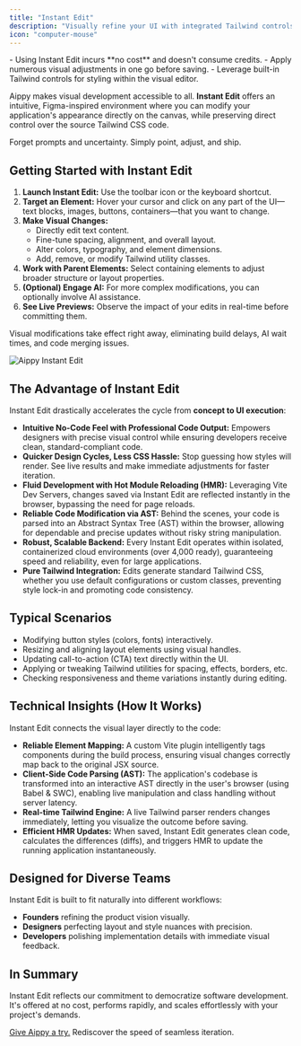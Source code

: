 ```yaml
---
title: "Instant Edit"
description: "Visually refine your UI with integrated Tailwind controls."
icon: "computer-mouse"
---
```


<Info>
  - Using Instant Edit incurs **no cost** and doesn't consume credits.
  - Apply numerous visual adjustments in one go before saving.
  - Leverage built-in Tailwind controls for styling within the visual editor.
</Info>

Aippy makes visual development accessible to all. **Instant Edit** offers an intuitive, Figma-inspired environment where you can modify your application's appearance directly on the canvas, while preserving direct control over the source Tailwind CSS code.

Forget prompts and uncertainty. Simply point, adjust, and ship.

## Getting Started with Instant Edit

1.  **Launch Instant Edit:** Use the toolbar icon or the keyboard shortcut.
2.  **Target an Element:** Hover your cursor and click on any part of the UI—text blocks, images, buttons, containers—that you want to change.
3.  **Make Visual Changes:**
    *   Directly edit text content.
    *   Fine-tune spacing, alignment, and overall layout.
    *   Alter colors, typography, and element dimensions.
    *   Add, remove, or modify Tailwind utility classes.
4.  **Work with Parent Elements:** Select containing elements to adjust broader structure or layout properties.
5.  **(Optional) Engage AI:** For more complex modifications, you can optionally involve AI assistance.
6.  **See Live Previews:** Observe the impact of your edits in real-time before committing them.

Visual modifications take effect right away, eliminating build delays, AI wait times, and code merging issues.

![Aippy Instant Edit](/images/instant-edit-styles.png)

## The Advantage of Instant Edit

Instant Edit drastically accelerates the cycle from **concept to UI execution**:

-   **Intuitive No-Code Feel with Professional Code Output:** Empowers designers with precise visual control while ensuring developers receive clean, standard-compliant code.
-   **Quicker Design Cycles, Less CSS Hassle:** Stop guessing how styles will render. See live results and make immediate adjustments for faster iteration.
-   **Fluid Development with Hot Module Reloading (HMR):** Leveraging Vite Dev Servers, changes saved via Instant Edit are reflected instantly in the browser, bypassing the need for page reloads.
-   **Reliable Code Modification via AST:** Behind the scenes, your code is parsed into an Abstract Syntax Tree (AST) within the browser, allowing for dependable and precise updates without risky string manipulation.
-   **Robust, Scalable Backend:** Every Instant Edit operates within isolated, containerized cloud environments (over 4,000 ready), guaranteeing speed and reliability, even for large applications.
-   **Pure Tailwind Integration:** Edits generate standard Tailwind CSS, whether you use default configurations or custom classes, preventing style lock-in and promoting code consistency.

## Typical Scenarios

-   Modifying button styles (colors, fonts) interactively.
-   Resizing and aligning layout elements using visual handles.
-   Updating call-to-action (CTA) text directly within the UI.
-   Applying or tweaking Tailwind utilities for spacing, effects, borders, etc.
-   Checking responsiveness and theme variations instantly during editing.

## Technical Insights (How It Works)

Instant Edit connects the visual layer directly to the code:

-   **Reliable Element Mapping:** A custom Vite plugin intelligently tags components during the build process, ensuring visual changes correctly map back to the original JSX source.
-   **Client-Side Code Parsing (AST):** The application's codebase is transformed into an interactive AST directly in the user's browser (using Babel & SWC), enabling live manipulation and class handling without server latency.
-   **Real-time Tailwind Engine:** A live Tailwind parser renders changes immediately, letting you visualize the outcome before saving.
-   **Efficient HMR Updates:** When saved, Instant Edit generates clean code, calculates the differences (diffs), and triggers HMR to update the running application instantaneously.

## Designed for Diverse Teams

Instant Edit is built to fit naturally into different workflows:

-   **Founders** refining the product vision visually.
-   **Designers** perfecting layout and style nuances with precision.
-   **Developers** polishing implementation details with immediate visual feedback.

## In Summary

Instant Edit reflects our commitment to democratize software development. It's offered at no cost, performs rapidly, and scales effortlessly with your project's demands.

[Give Aippy a try.](https://aippy.ai) Rediscover the speed of seamless iteration.